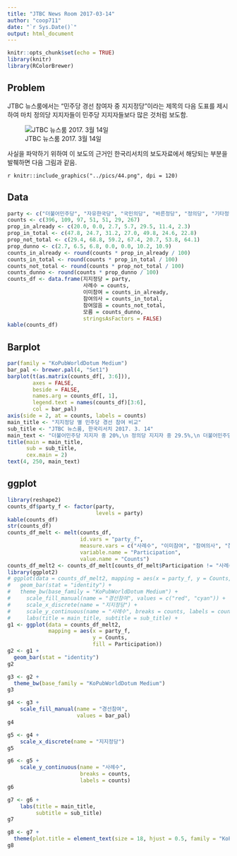 ```yaml
---
title: "JTBC News Room 2017-03-14"
author: "coop711"
date: "`r Sys.Date()`"
output: html_document
---
```


```r
knitr::opts_chunk$set(echo = TRUE)
library(knitr)
library(RColorBrewer)
```

## Problem

JTBC 뉴스룸에서는 "민주당 경선 참여자 중 지지정당"이라는 제목의 다음 도표를 제시하여 마치 정의당 지지자들이 민주당 지지자들보다 많은 것처럼 보도함. 

![JTBC 뉴스룸  2017. 3월 14일](../pics/poll_20170314_JTBC.jpg)

<P style = "page-break-before:always">

사실을 파악하기 위하여 이 보도의 근거인 한국리서치의 보도자료에서 해당되는 부분을 발췌하면 다음 그림과 같음.

`r knitr::include_graphics("../pics/44.png", dpi = 120)`

<!--
![한국리서치  2017. 3월 14일](../pics/44.png)
-->

<P style = "page-break-before:always">

## Data

```r
party <- c("더불어민주당", "자유한국당", "국민의당", "바른정당", "정의당", "기타정당", "없음/모름/무응답")
counts <- c(396, 109, 97, 51, 51, 29, 267)
prop_in_already <- c(20.0, 0.0, 2.7, 5.7, 29.5, 11.4, 2.3)
prop_in_total <- c(47.8, 24.7, 31.2, 27.0, 49.8, 24.6, 22.8)
prop_not_total <- c(29.4, 68.8, 59.2, 67.4, 20.7, 53.8, 64.1)
prop_dunno <- c(2.7, 6.5, 6.8, 0.0, 0.0, 10.2, 10.9)
counts_in_already <- round(counts * prop_in_already / 100)
counts_in_total <- round(counts * prop_in_total / 100)
counts_not_total <- round(counts * prop_not_total / 100)
counts_dunno <- round(counts * prop_dunno / 100)
counts_df <- data.frame(지지정당 = party, 
                        사례수 = counts, 
                        이미참여 = counts_in_already,
                        참여의사 = counts_in_total,
                        참여않음 = counts_not_total,
                        모름 = counts_dunno,
                        stringsAsFactors = FALSE)
kable(counts_df)
```

<P style = "page-break-before:always">

## Barplot

```r
par(family = "KoPubWorldDotum Medium")
bar_pal <- brewer.pal(4, "Set1")
barplot(t(as.matrix(counts_df[, 3:6])), 
        axes = FALSE, 
        beside = FALSE, 
        names.arg = counts_df[, 1], 
        legend.text = names(counts_df)[3:6], 
        col = bar_pal)
axis(side = 2, at = counts, labels = counts)
main_title <- "지지정당 별 민주당 경선 참여 비교"
sub_title <- "JTBC 뉴스룸, 한국리서치 2017. 3. 14"
main_text <- "더불어민주당 지지자 중 20%,\n 정의당 지지자 중 29.5%,\n 더불어민주당 경선 이미 참여"
title(main = main_title, 
      sub = sub_title, 
      cex.main = 2)
text(4, 250, main_text)
```

<P style = "page-break-before:always">

## ggplot

```r
library(reshape2)
counts_df$party_f <- factor(party, 
                            levels = party)
kable(counts_df)
str(counts_df)
counts_df_melt <- melt(counts_df, 
                       id.vars = "party_f", 
                       measure.vars = c("사례수", "이미참여", "참여의사", "참여않음", "모름"), 
                       variable.name = "Participation", 
                       value.name = "Counts")
counts_df_melt2 <- counts_df_melt[counts_df_melt$Participation != "사례수", ]
library(ggplot2)
# ggplot(data = counts_df_melt2, mapping = aes(x = party_f, y = Counts, fill = Participation)) +
#   geom_bar(stat = "identity") + 
#   theme_bw(base_family = "KoPubWorldDotum Medium") +
#     scale_fill_manual(name = "경선참여", values = c("red", "cyan")) +
#     scale_x_discrete(name = "지지정당") +
#     scale_y_continuous(name = "사례수", breaks = counts, labels = counts) +
#     labs(title = main_title, subtitle = sub_title) +
g1 <- ggplot(data = counts_df_melt2, 
             mapping = aes(x = party_f, 
                           y = Counts, 
                           fill = Participation)) 
g2 <- g1 + 
  geom_bar(stat = "identity") 
g2
```

<P style = "page-break-before:always">

```r
g3 <- g2 +
  theme_bw(base_family = "KoPubWorldDotum Medium")
g3
```

<P style = "page-break-before:always">

```r
g4 <- g3 + 
    scale_fill_manual(name = "경선참여", 
                      values = bar_pal)
g4
```

<P style = "page-break-before:always">

```r
g5 <- g4 + 
    scale_x_discrete(name = "지지정당")
g5
```

<P style = "page-break-before:always">

```r
g6 <- g5 +
    scale_y_continuous(name = "사례수", 
                       breaks = counts, 
                       labels = counts)
g6
```

<P style = "page-break-before:always">

```r
g7 <- g6 +
    labs(title = main_title, 
         subtitle = sub_title)
g7
```

<P style = "page-break-before:always">

```r
g8 <- g7 +
  theme(plot.title = element_text(size = 18, hjust = 0.5, family = "KoPubWorldDotum Bold"))
g8
```